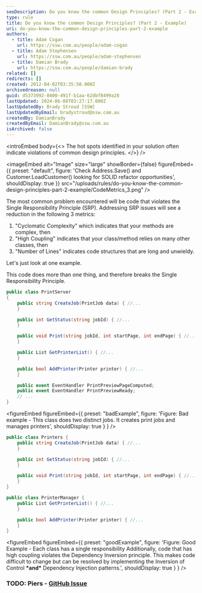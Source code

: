 ```yaml
---
seoDescription: Do you know the common Design Principles? (Part 2 - Example) Learn how to identify and refactor code that violates Single Responsibility Principle (SRP), reducing Cyclomatic Complexity, High Coupling, and Number of Lines.
type: rule
title: Do you know the common Design Principles? (Part 2 - Example)
uri: do-you-know-the-common-design-principles-part-2-example
authors:
  - title: Adam Cogan
    url: https://ssw.com.au/people/adam-cogan
  - title: Adam Stephensen
    url: https://ssw.com.au/people/adam-stephensen
  - title: Damian Brady
    url: https://ssw.com.au/people/damian-brady
related: []
redirects: []
created: 2012-04-02T03:35:50.000Z
archivedreason: null
guid: d5373992-0400-491f-b1aa-62dbf8499a28
lastUpdated: 2024-06-08T03:27:17.000Z
lastUpdatedBy: Brady Stroud [SSW]
lastUpdatedByEmail: bradystroud@ssw.com.au
createdBy: DamianBrady
createdByEmail: DamianBrady@ssw.com.au
isArchived: false
---
```


<introEmbed
  body={<>
The hot spots identified in your solution often indicate violations of common design principles.
  </>}
/>

<imageEmbed
  alt="Image"
  size="large"
  showBorder={false}
  figureEmbed={{
    preset: "default",
    figure: 'Check Address.Save() and Customer.LoadCustomer() looking for SOLID refactor opportunities',
    shouldDisplay: true
  }}
  src="/uploads/rules/do-you-know-the-common-design-principles-part-2-example/CodeMetrics_3.png"
/>

The most common problem encountered will be code that violates the Single Responsibility Principle (SRP). Addressing SRP issues will see a reduction in the following 3 metrics:

1. "Cyclomatic Complexity" which indicates that your methods are complex, then
2. "High Coupling" indicates that your class/method relies on many other classes, then
3. "Number of Lines" indicates code structures that are long and unwieldy.

Let's just look at one example.

This code does more than one thing, and therefore breaks the Single Responsibility Principle.

```csharp
public class PrintServer
{
    public string CreateJob(PrintJob data) { //...
    }

    public int GetStatus(string jobId) { //...
    }

    public void Print(string jobId, int startPage, int endPage) { //...
    }

    public List GetPrinterList() { //...
    }

    public bool AddPrinter(Printer printer) { //...
    }

    public event EventHandler PrintPreviewPageComputed;
    public event EventHandler PrintPreviewReady;
    // ...
}
```

<figureEmbed figureEmbed={{
  preset: "badExample",
  figure: 'Figure: Bad example - This class does two distinct jobs. It creates print jobs and manages printers',
  shouldDisplay: true
} } />


```csharp
public class Printers {
    public string CreateJob(PrintJob data) { //...
    }

    public int GetStatus(string jobId) { //...
    }

    public void Print(string jobId, int startPage, int endPage) { //...
    }
}

public class PrinterManager {
    public List GetPrinterList() { //...
    }

    public bool AddPrinter(Printer printer) { //...
    }
}
```

<figureEmbed figureEmbed={{
  preset: "goodExample",
  figure: 'Figure: Good Example - Each class has a single responsibility Additionally, code that has high coupling violates the Dependency Inversion principle. This makes code difficult to change but can be resolved by implementing the Inversion of Control **\*and\*** Dependency Injection patterns.',
  shouldDisplay: true
} } />


### TODO: Piers - [GitHub Issue](https://github.com/SSWConsulting/SSW.Rules.Content/issues/1535)
